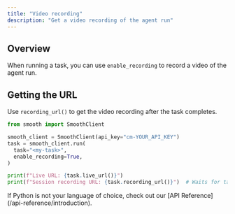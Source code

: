 ```yaml
---
title: "Video recording"
description: "Get a video recording of the agent run"
---
```


## Overview

When running a task, you can use `enable_recording` to record a video of the agent run.

## Getting the URL

Use `recording_url()` to get the video recording after the task completes.

<CodeGroup>

```python Python
from smooth import SmoothClient

smooth_client = SmoothClient(api_key="cm-YOUR_API_KEY")
task = smooth_client.run(
  task="<my-task>",
  enable_recording=True,
)

print(f"Live URL: {task.live_url()}")
print(f"Session recording URL: {task.recording_url()}")  # Waits for task completion
```

</CodeGroup>

<Note>
  If Python is not your language of choice, check out our [API Reference](/api-reference/introduction).
</Note>